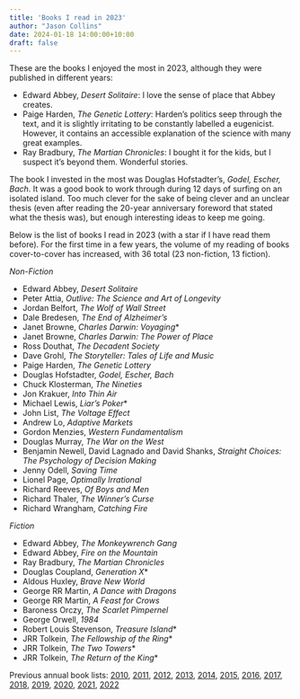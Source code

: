 ```yaml
---
title: 'Books I read in 2023'
author: "Jason Collins"
date: 2024-01-18 14:00:00+10:00
draft: false
---
```


These are the books I enjoyed the most in 2023, although they were published in different years:

- Edward Abbey, *Desert Solitaire*: I love the sense of place that Abbey creates.
- Paige Harden, *The Genetic Lottery*: Harden's politics seep through the text, and it is slightly irritating to be constantly labelled a eugenicist. However, it contains an accessible explanation of the science with many great examples.
- Ray Bradbury, *The Martian Chronicles*: I bought it for the kids, but I suspect it's beyond them. Wonderful stories.

The book I invested in the most was Douglas Hofstadter's, *Godel, Escher, Bach*. It was a good book to work through during 12 days of surfing on an isolated island. Too much clever for the sake of being clever and an unclear thesis (even after reading the 20-year anniversary foreword that stated what the thesis was), but enough interesting ideas to keep me going.

Below is the list of books I read in 2023 (with a star if I have read them before). For the first time in a few years, the volume of my reading of books cover-to-cover has increased, with 36 total (23 non-fiction, 13 fiction).

*Non-Fiction*

- Edward Abbey, *Desert Solitaire*
- Peter Attia, *Outlive: The Science and Art of Longevity*
- Jordan Belfort, *The Wolf of Wall Street*
- Dale Bredesen, *The End of Alzheimer's*
- Janet Browne, *Charles Darwin: Voyaging*\*
- Janet Browne, *Charles Darwin: The Power of Place*
- Ross Douthat, *The Decadent Society*
- Dave Grohl, *The Storyteller: Tales of Life and Music*
- Paige Harden, *The Genetic Lottery*
- Douglas Hofstadter, *Godel, Escher, Bach*
- Chuck Klosterman, *The Nineties*
- Jon Krakuer, *Into Thin Air*
- Michael Lewis, *Liar's Poker*\*
- John List, *The Voltage Effect*
- Andrew Lo, *Adaptive Markets*
- Gordon Menzies, *Western Fundamentalism*
- Douglas Murray, *The War on the West*
- Benjamin Newell, David Lagnado and David Shanks, *Straight Choices: The Psychology of Decision Making*
- Jenny Odell, *Saving Time*
- Lionel Page, *Optimally Irrational*
- Richard Reeves, *Of Boys and Men*
- Richard Thaler, *The Winner's Curse*
- Richard Wrangham, *Catching Fire*

*Fiction*

- Edward Abbey, *The Monkeywrench Gang*
- Edward Abbey, *Fire on the Mountain*
- Ray Bradbury, *The Martian Chronicles*
- Douglas Coupland, *Generation X*\*
- Aldous Huxley, *Brave New World*
- George RR Martin, *A Dance with Dragons*
- George RR Martin, *A Feast for Crows*
- Baroness Orczy, *The Scarlet Pimpernel*
- George Orwell, *1984*
- Robert Louis Stevenson, *Treasure Island*\*
- JRR Tolkein, *The Fellowship of the Ring*\*
- JRR Tolkein, *The Two Towers*\*
- JRR Tolkein, *The Return of the King*\*


Previous annual book lists: [2010](/posts/top-10-books-in-2010/), [2011](/posts/best-books-i-read-in-2011/), [2012](/posts/the-best-books-i-read-in-2012/), [2013](/posts/best-books-i-read-in-2013/), [2014](/posts/best-books-i-read-in-2014/), [2015](/posts/best-books-i-read-in-2015/), [2016](/posts/best-books-i-read-in-2016/), [2017](/posts/best-books-i-read-in-2017/), [2018](/posts/books-i-read-in-2018/), [2019](/posts/best-books-i-read-in-2019/), [2020](/posts/best-books-i-read-in-2020/), [2021](/posts/best-books-i-read-in-2021/), [2022](/posts/best-books-i-read-in-2022/)
